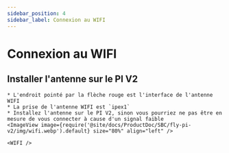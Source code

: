 ```yaml
---
sidebar_position: 4
sidebar_label: Connexion au WIFI
---
```




# Connexion au WIFI


## Installer l'antenne sur le PI V2

    * L'endroit pointé par la flèche rouge est l'interface de l'antenne WIFI
    * La prise de l'antenne WIFI est `ipex1`
    * Installez l'antenne sur le PI V2, sinon vous pourriez ne pas être en mesure de vous connecter à cause d'un signal faible
    <ImageView image={require('@site/docs/ProductDoc/SBC/fly-pi-v2/img/wifi.webp').default} size="80%" align="left" />  

    <WIFI />